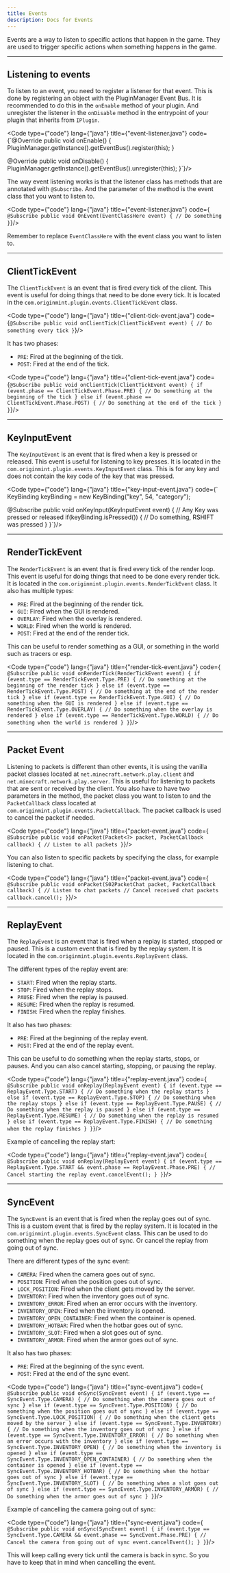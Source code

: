 ```yaml
---
title: Events
description: Docs for Events
---
```




Events are a way to listen to specific actions that happen in the game.
They are used to trigger specific actions when something happens in the game.

---
## Listening to events

To listen to an event, you need to register a listener for that event.
This is done by registering an object with the PluginManager Event Bus.
It is recommended to do this in the `onEnable` method of your plugin.
And unregister the listener in the `onDisable` method in the entrypoint of
your plugin that inherits from `IPlugin`.

<Code type={"code"} lang={"java"} title={"event-listener.java"} code={`@Override
public void onEnable() {
    PluginManager.getInstance().getEventBus().register(this);
}

@Override
public void onDisable() {
    PluginManager.getInstance().getEventBus().unregister(this);
}`}/>

The way event listening works is that the listener class has methods that are annotated with `@Subscribe`.
And the parameter of the method is the event class that you want to listen to.

<Code type={"code"} lang={"java"} title={"event-listener.java"} code={`
@Subscribe
public void OnEvent(EventClassHere event) {
    // Do something
}`}/>

Remember to replace `EventClassHere` with the event class you want to listen to.

---

## ClientTickEvent

The `ClientTickEvent` is an event that is fired every tick of the client.
This event is useful for doing things that need to be done every tick.
It is located in the `com.originmint.plugin.events.ClientTickEvent` class.

<Code type={"code"} lang={"java"} title={"client-tick-event.java"} code={`@Subscribe
public void onClientTick(ClientTickEvent event) {
    // Do something every tick
}`}/>

It has two phases:
- `PRE`: Fired at the beginning of the tick.
- `POST`: Fired at the end of the tick.

<Code type={"code"} lang={"java"} title={"client-tick-event.java"} code={`@Subscribe
    public void onClientTick(ClientTickEvent event) {
        if (event.phase == ClientTickEvent.Phase.PRE) {
            // Do something at the beginning of the tick
        } else if (event.phase == ClientTickEvent.Phase.POST) {
            // Do something at the end of the tick
        }
    }`}/>

---

## KeyInputEvent

The `KeyInputEvent` is an event that is fired when a key is pressed or released.
This event is useful for listening to key presses.
It is located in the `com.originmint.plugin.events.KeyInputEvent` class.
This is for any key and does not contain the key code of the key that was pressed.

<Code type={"code"} lang={"java"} title={"key-input-event.java"} code={`
KeyBinding keyBinding = new KeyBinding("key", 54, "category");

@Subscribe
public void onKeyInput(KeyInputEvent event) {
    // Any Key was pressed or released
    if(keyBinding.isPressed()) {
        // Do something, RSHIFT was pressed
    }
}`}/>

---

## RenderTickEvent

The `RenderTickEvent` is an event that is fired every tick of the render loop.
This event is useful for doing things that need to be done every render tick.
It is located in the `com.originmint.plugin.events.RenderTickEvent` class.
It also has multiple types:
- `PRE`: Fired at the beginning of the render tick.
- `GUI`: Fired when the GUI is rendered.
- `OVERLAY`: Fired when the overlay is rendered.
- `WORLD`: Fired when the world is rendered.
- `POST`: Fired at the end of the render tick.

This can be useful to render something as a GUI, or something in the world such as tracers or esp.

<Code type={"code"} lang={"java"} title={"render-tick-event.java"} code={`
@Subscribe
public void onRenderTick(RenderTickEvent event) {
    if (event.type == RenderTickEvent.Type.PRE) {
        // Do something at the beginning of the render tick
    } else if (event.type == RenderTickEvent.Type.POST) {
        // Do something at the end of the render tick
    } else if (event.type == RenderTickEvent.Type.GUI) {
        // Do something when the GUI is rendered
    } else if (event.type == RenderTickEvent.Type.OVERLAY) {
        // Do something when the overlay is rendered
    } else if (event.type == RenderTickEvent.Type.WORLD) {
        // Do something when the world is rendered
    }
}`}/>

---

## Packet Event

Listening to packets is different than other events, it is using the vanilla packet classes
located at `net.minecraft.network.play.client` and `net.minecraft.network.play.server`.
This is useful for listening to packets that are sent or received by the client.
You also have to have two parameters in the method, the packet class you want to listen to
and the `PacketCallback` class located at `com.originmint.plugin.events.PacketCallback`.
The packet callback is used to cancel the packet if needed.

<Code type={"code"} lang={"java"} title={"packet-event.java"} code={`
@Subscribe
public void onPacket(Packet<?> packet, PacketCallback callback) {
    // Listen to all packets
}`}/>

You can also listen to specific packets by specifying the class, for example listening to chat.

<Code type={"code"} lang={"java"} title={"packet-event.java"} code={`
@Subscribe
public void onPacket(S02PacketChat packet, PacketCallback callback) {
    // Listen to chat packets
    // Cancel received chat packets
    callback.cancel();
}`}/>

---

## ReplayEvent

The `ReplayEvent` is an event that is fired when a replay is started, stopped or paused.
This is a custom event that is fired by the replay system.
It is located in the `com.originmint.plugin.events.ReplayEvent` class.

The different types of the replay event are:
- `START`: Fired when the replay starts.
- `STOP`: Fired when the replay stops.
- `PAUSE`: Fired when the replay is paused.
- `RESUME`: Fired when the replay is resumed.
- `FINISH`: Fired when the replay finishes.

It also has two phases:
- `PRE`: Fired at the beginning of the replay event.
- `POST`: Fired at the end of the replay event.

This can be useful to do something when the replay starts, stops, or pauses.
And you can also cancel starting, stopping, or pausing the replay.

<Code type={"code"} lang={"java"} title={"replay-event.java"} code={`
@Subscribe
public void onReplay(ReplayEvent event) {
    if (event.type == ReplayEvent.Type.START) {
        // Do something when the replay starts
    } else if (event.type == ReplayEvent.Type.STOP) {
        // Do something when the replay stops
    } else if (event.type == ReplayEvent.Type.PAUSE) {
        // Do something when the replay is paused
    } else if (event.type == ReplayEvent.Type.RESUME) {
        // Do something when the replay is resumed
    } else if (event.type == ReplayEvent.Type.FINISH) {
        // Do something when the replay finishes
    }
}`}/>

Example of cancelling the replay start:

<Code type={"code"} lang={"java"} title={"replay-event.java"} code={`
@Subscribe
public void onReplay(ReplayEvent event) {
    if (event.type == ReplayEvent.Type.START && event.phase == ReplayEvent.Phase.PRE) {
        // Cancel starting the replay
        event.cancelEvent();
    }
}`}/>

---

## SyncEvent

The `SyncEvent` is an event that is fired when the replay goes out of sync.
This is a custom event that is fired by the replay system.
It is located in the `com.originmint.plugin.events.SyncEvent` class.
This can be used to do something when the replay goes out of sync.
Or cancel the replay from going out of sync.

There are different types of the sync event:
- `CAMERA`: Fired when the camera goes out of sync.
- `POSITION`: Fired when the position goes out of sync.
- `LOCK_POSITION`: Fired when the client gets moved by the server.
- `INVENTORY`: Fired when the inventory goes out of sync.
- `INVENTORY_ERROR`: Fired when an error occurs with the inventory.
- `INVENTORY_OPEN`: Fired when the inventory is opened.
- `INVENTORY_OPEN_CONTAINER`: Fired when the container is opened.
- `INVENTORY_HOTBAR`: Fired when the hotbar goes out of sync.
- `INVENTORY_SLOT`: Fired when a slot goes out of sync.
- `INVENTORY_ARMOR`: Fired when the armor goes out of sync.

It also has two phases:
- `PRE`: Fired at the beginning of the sync event.
- `POST`: Fired at the end of the sync event.

<Code type={"code"} lang={"java"} title={"sync-event.java"} code={`
@Subscribe
public void onSync(SyncEvent event) {
    if (event.type == SyncEvent.Type.CAMERA) {
        // Do something when the camera goes out of sync
    } else if (event.type == SyncEvent.Type.POSITION) {
        // Do something when the position goes out of sync
    } else if (event.type == SyncEvent.Type.LOCK_POSITION) {
        // Do something when the client gets moved by the server
    } else if (event.type == SyncEvent.Type.INVENTORY) {
        // Do something when the inventory goes out of sync
    } else if (event.type == SyncEvent.Type.INVENTORY_ERROR) {
        // Do something when an error occurs with the inventory
    } else if (event.type == SyncEvent.Type.INVENTORY_OPEN) {
        // Do something when the inventory is opened
    } else if (event.type == SyncEvent.Type.INVENTORY_OPEN_CONTAINER) {
        // Do something when the container is opened
    } else if (event.type == SyncEvent.Type.INVENTORY_HOTBAR) {
        // Do something when the hotbar goes out of sync
    } else if (event.type == SyncEvent.Type.INVENTORY_SLOT) {
        // Do something when a slot goes out of sync
    } else if (event.type == SyncEvent.Type.INVENTORY_ARMOR) {
        // Do something when the armor goes out of sync
    }
}`}/>

Example of cancelling the camera going out of sync:

<Code type={"code"} lang={"java"} title={"sync-event.java"} code={`
@Subscribe
public void onSync(SyncEvent event) {
    if (event.type == SyncEvent.Type.CAMERA && event.phase == SyncEvent.Phase.PRE) {
        // Cancel the camera from going out of sync
        event.cancelEvent();
    }
}`}/>

This will keep calling every tick until the camera is back in sync. So you have to keep
that in mind when cancelling the event.








